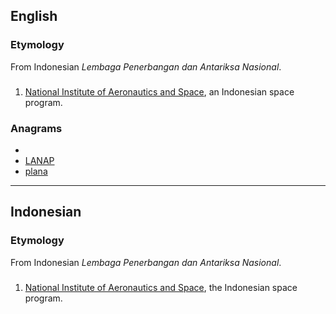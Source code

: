 {{also|lapan|läpän}}
==English==

===Etymology===
From Indonesian ''Lembaga Penerbangan dan Antariksa Nasional''.

==={{initialism}}===
{{infl|en|initialism}}

# [[w:National Institute of Aeronautics and Space|National Institute of Aeronautics and Space]], an Indonesian space program.

===Anagrams===
* {{alphagram|aalnp}}
* [[LANAP#English|LANAP]]
* [[plana#English|plana]]


----

==Indonesian==

===Etymology===
From Indonesian ''Lembaga Penerbangan dan Antariksa Nasional''.

==={{initialism}}===
{{infl|id|initialism}}

# [[w:National Institute of Aeronautics and Space|National Institute of Aeronautics and Space]], the Indonesian space program.